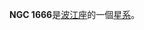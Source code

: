 {{NGCInfoBox|NGCID=NGC 1666|發現者=路易斯·斯威夫特|發現日期=1886年11月1日|其他編號=MCG -1-13-10 NPM1G -06.0173|曆元=J2000.0|赤經=4時48分32.8秒
|赤緯=-6°34'10"|星座=波江座|星體=星系|星等=12.7|表面亮度=13|藍等=13.6}}

'''NGC 1666'''是[[波江座|波江座]]的一個[[星系|星系]]。

{{NGCReference|1666}}
{{Catalogs|NGC=1666}}
{{星系小作品}}